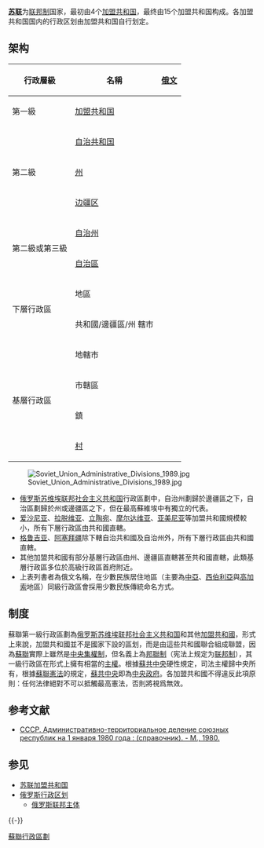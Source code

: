 {{Unreferenced|time=2010-12-10}}

'''[[苏联|苏联]]'''为[[联邦制|联邦制]]国家，最初由4个[[苏联加盟共和国|加盟共和国]]，最终由15个加盟共和国构成。各加盟共和国国内的行政区划由加盟共和国自行划定。

== 架构 ==
{{clear}}
{{Tree chart/start}}
{{Tree chart | | | | | | | | | | | | USSR |USSR=[[苏联|苏联]]}}
{{Tree chart | | | | | | |,|-|-|-|-|-|^|-|-|-|-|-|-|.}}
{{Tree chart | | | | | | RSFSR | | | | | | | | | | | SSR |RSFSR=[[俄罗斯苏维埃联邦社会主义共和国|俄罗斯苏维埃联邦社会主义共和国]]|SSR=其他[[苏联加盟共和国|加盟共和国]]}}
{{Tree chart | |,|-|-|-|v|^|-|-|v|-|jc| | | |,|-|-|-|+|-|-|-|.}}
{{Tree chart | ASSR | | Obl || Krai |:| | | |!| | | |!| | | |!| |ASSR=[[苏维埃社会主义自治共和国|自治共和国]]|Obl={{le|州 (苏联)|Oblasts of the Soviet Union|州}}|Krai=[[边疆区|边疆区]]}}
{{Tree chart | | | | | | |!||!| |!|:| | | ASSR | | Obl | | AO |ASSR=[[苏维埃社会主义自治共和国|自治共和国]]|Obl={{le|州 (苏联)|Oblasts of the Soviet Union|州}}|AO=[[自治州_(苏联)|自治州]]}}
{{Tree chart | | | | | | | AOk | | AO |AOk=[[自治区_(苏联)|自治区]]|AO=[[自治州_(苏联)|自治州]]}}
{{Tree chart/end}}
{{clear}}

{|class=wikitable
!行政層級!!名稱!![[俄语|俄文]]
|-
|第一級||[[苏联加盟共和国|加盟共和国]]||{{lang|ru|Советская Социалистическая Республика}}
|-
|rowspan=3|第二級||[[苏维埃社会主义自治共和国|自治共和国]]
|{{lang|ru|Автономная Советская Социалистическая Республика}}
|-
|[[州_(俄罗斯)|州]]||{{lang|ru|Область}}
|-
|[[边疆区|边疆区]]||{{lang|ru|Край}}
|-
|rowspan=2|第二級或第三級||[[自治州_(苏联)|自治州]]||{{lang|ru|Автономная область}}
|-
|[[自治区_(俄罗斯)|自治區]]||{{lang|ru|Автономный округ}}
|-
|rowspan=2|下層行政區||地區||{{lang|ru|Район}}
|-
|共和國/邊疆區/州 轄市||{{lang|ru|Город республиканского/краевого/областного подчинения}}
|-
|rowspan=4|基層行政區||地轄市||{{lang|ru|Город районого подчинения}}
|-
|市轄區||{{lang|ru|Городскогий район}}
|-
|鎮||{{lang|ru|Посёлок городского типа}}
|-
|[[村委员会|村]]||{{lang|ru|Сельсовет}}
|}
[[File:Soviet_Union_Administrative_Divisions_1989.jpg|thumb]]
* [[俄罗斯苏维埃联邦社会主义共和国|俄罗斯苏维埃联邦社会主义共和国]]行政區劃中，自治州劃歸於邊疆區之下，自治區劃歸於州或邊疆區之下，但在最高蘇維埃中有獨立的代表。
* [[爱沙尼亚苏维埃社会主义共和国|爱沙尼亚]]、[[拉脱维亚苏维埃社会主义共和国|拉脱维亚]]、[[立陶宛苏维埃社会主义共和国|立陶宛]]、[[摩尔达维亚苏维埃社会主义共和国|摩尔达维亚]]、[[亚美尼亚苏维埃社会主义共和国|亚美尼亚]]等加盟共和國規模較小，所有下層行政區由共和國直轄。
* [[格鲁吉亚苏维埃社会主义共和国|格鲁吉亚]]、[[阿塞拜疆苏维埃社会主义共和国|阿塞拜疆]]除下轄自治共和國及自治州外，所有下層行政區由共和國直轄。
* 其他加盟共和國有部分基層行政區由州、邊疆區直轄甚至共和國直轄，此類基層行政區多位於高級行政區首府附近。
* 上表列書者為俄文名稱，在少數民族居住地區（主要為[[中亞|中亞]]、[[西伯利亞|西伯利亞]]與[[高加索|高加索]]地區）同級行政區會採用少數民族傳統命名方式。

== 制度 ==
蘇聯第一級行政區劃為[[俄罗斯苏维埃联邦社会主义共和国|俄罗斯苏维埃联邦社会主义共和国]]和其他[[蘇聯加盟共和國|加盟共和國]]，形式上來說，加盟共和國並不是國家下設的區划，而是由這些共和國聯合組成聯盟，因為[[蘇聯|蘇聯]]實際上雖然是[[中央集权|中央集權制]]，但名義上為[[邦聯制|邦聯制]]（宪法上规定为[[联邦制|联邦制]]），其一級行政區在形式上擁有相當的[[主權|主權]]。根據[[苏联共产党中央委员会|蘇共中央]]硬性規定，司法主權歸中央所有，根據[[苏联宪法|蘇聯憲法]]的規定，[[苏联共产党中央委员会|蘇共中央]]即為[[中央政府|中央政府]]。各加盟共和國不得違反此項原則：任何法律絕對不可以抵觸最高憲法，否則將視爲無效。

== 参考文献 ==
{{Reflist}}
{{ReflistH}}
* [http://elib.shpl.ru/ru/nodes/8459-sssr-administrativno-territorialnoe-delenie-soyuznyh-respublik-na-1-yanvarya-1980-goda-spravochnik-m-1980#page/1/mode/grid/zoom/1 СССР. Административно-территориальное деление союзных республик на 1 января 1980 года : (справочник). - М., 1980.]{{Wayback|url=http://elib.shpl.ru/ru/nodes/8459-sssr-administrativno-territorialnoe-delenie-soyuznyh-respublik-na-1-yanvarya-1980-goda-spravochnik-m-1980#page/1/mode/grid/zoom/1 |date=20201130024840 }}
{{ReflistF}}

== 参见 ==
* [[苏联加盟共和国|苏联加盟共和国]]
* [[俄罗斯行政区划|俄罗斯行政区划]]
** [[俄罗斯联邦主体|俄罗斯联邦主体]]

{{-}}
{{苏联主题}}

[[Category:蘇聯行政區劃|]]